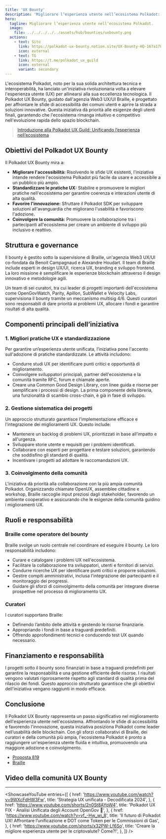 ```yaml
---
title: 'UX Bounty'
description: 'Migliorare l’esperienza utente nell’ecosistema Polkadot: L’iniziativa Polkadot UX Bounty'
hero:
  tagline: Migliorare l’esperienza utente nell’ecosistema Polkadot.
  image: 
    file: ../../../../../assets/hub/bounties/uxbounty.png
  actions:
    - text: Sito
      link: https://polkadot-ux-bounty.notion.site/UX-Bounty-HQ-167a1782242e477bbb9f7a066ef447dd
      icon: external
    - text: TG
      link: https://t.me/polkadot_ux_guild
      icon: external
      variant: secondary
---
```



L'ecosistema Polkadot, noto per la sua solida architettura tecnica e interoperabilità, ha lanciato un'iniziativa rivoluzionaria volta a elevare l'esperienza utente (UX) per allinearsi alla sua eccellenza tecnologica. Il Polkadot UX Bounty, guidato dall'agenzia Web3 UX/UI Braille, è progettato per affrontare le sfide di accessibilità dei comuni utenti e aprire la strada a soluzioni innovative. Questa iniziativa dà priorità alle esigenze degli utenti finali, garantendo che l'ecosistema rimanga intuitivo e competitivo nell'evoluzione rapida dello spazio blockchain.

> [Introduzione alla Polkadot UX Guild: Unificando l’esperienza nell’ecosistema](https://forum.polkadot.network/t/introducing-the-polkadot-ux-guild-unifying-the-experience-across-the-ecosystem/7647)

## Obiettivi del Polkadot UX Bounty
Il Polkadot UX Bounty mira a:

- **Migliorare l'accessibilità:** Risolvendo le sfide UX esistenti, l'iniziativa intende rendere l'ecosistema Polkadot più facile da usare e accessibile a un pubblico più ampio.
- **Standardizzare le pratiche UX:** Stabilire e promuovere le migliori pratiche nell'ecosistema per garantire coerenza e interazioni utente di alta qualità.
- **Favorire l'innovazione:** Sfruttare il Polkadot SDK per sviluppare soluzioni all'avanguardia che migliorano l'usabilità e favoriscono l'adozione.
- **Coinvolgere la comunità:** Promuovere la collaborazione tra i partecipanti all'ecosistema per creare un ambiente di sviluppo più inclusivo e reattivo.

## Struttura e governance
Il bounty è gestito sotto la supervisione di Braille, un'agenzia Web3 UX/UI co-fondata da Benoit Campagnaud e Alexandre Houdart. Il team di Braille include esperti in design UX/UI, ricerca UX, branding e sviluppo frontend. La loro missione è semplificare le esperienze blockchain attraverso il design innovativo e metodologie agili.

Un team di sei curatori, tra cui leader di progetti importanti dell'ecosistema come OpenGovWatch, Parity, Apillon, SubWallet e Velocity Labs, supervisiona il bounty tramite un meccanismo multisig 4/6. Questi curatori sono responsabili di dare priorità ai problemi UX, allocare i fondi e garantire risultati di alta qualità.

## Componenti principali dell’iniziativa
### 1. Migliori pratiche UX e standardizzazione
Per garantire un’esperienza utente unificata, l’iniziativa pone l'accento sull'adozione di pratiche standardizzate. Le attività includono:

- Condurre studi UX per identificare punti critici e opportunità di miglioramento.
- Coinvolgere sviluppatori principali, partner dell'ecosistema e la comunità tramite RFC, forum e chiamate aperte.
- Creare una Common Good Design Library, con linee guida e risorse per semplificare i processi di design. La prima componente della libreria, una funzionalità di scambio cross-chain, è già in fase di sviluppo.

### 2. Gestione sistematica dei progetti
Un approccio strutturato garantisce l'implementazione efficace e l'integrazione dei miglioramenti UX. Questo include:

- Mantenere un backlog di problemi UX, prioritizzati in base all’impatto e all'urgenza.
- Sviluppare storie utente e requisiti per i problemi identificati.
- Collaborare con esperti per progettare e testare soluzioni, garantendo che soddisfino gli standard di qualità.
- Incentivare i progetti ad adottare le raccomandazioni UX.

### 3. Coinvolgimento della comunità
L'iniziativa dà priorità alla collaborazione con la più ampia comunità Polkadot. Organizzando chiamate OpenUX, assemblee cittadine e workshop, Braille raccoglie input preziosi dagli stakeholder, favorendo un ambiente cooperativo e assicurando che le esigenze della comunità guidino i miglioramenti UX.

## Ruoli e responsabilità
### Braille come operatore del bounty
Braille svolge un ruolo centrale nel coordinare ed eseguire il bounty. Le loro responsabilità includono:

- Curare e catalogare i problemi UX nell'ecosistema.
- Facilitare la collaborazione tra sviluppatori, utenti e fornitori di servizi.
- Condurre ricerche UX per identificare punti critici e proporre soluzioni.
- Gestire compiti amministrativi, inclusa l'integrazione dei partecipanti e il monitoraggio dei progressi.
- Guidare gli sforzi di coinvolgimento della comunità per integrare diverse prospettive nel processo di miglioramento UX.

### Curatori
I curatori supportano Braille:

- Definendo l’ambito delle attività e gestendo le risorse finanziarie.
- Appropriando i fondi in base a traguardi predefiniti.
- Offrendo approfondimenti tecnici e conducendo test UX quando necessario.

## Finanziamento e responsabilità
I progetti sotto il bounty sono finanziati in base a traguardi predefiniti per garantire la responsabilità e una gestione efficiente delle risorse. I risultati vengono valutati rigorosamente rispetto agli standard di qualità prima del rilascio dei fondi. Questo approccio strutturato garantisce che gli obiettivi dell'iniziativa vengano raggiunti in modo efficace.

## Conclusione
Il Polkadot UX Bounty rappresenta un passo significativo nel miglioramento dell'esperienza utente nell'ecosistema. Affrontando le sfide di accessibilità e favorendo l'innovazione, questa iniziativa posiziona Polkadot come leader nell’usabilità delle blockchain. Con gli sforzi collaborativi di Braille, dei curatori e della comunità più ampia, l'ecosistema Polkadot è pronto a raggiungere un'esperienza utente fluida e intuitiva, promuovendo una maggiore adozione e coinvolgimento.

- [Proposta 819](https://polkadot.subsquare.io/referenda/819)
- [Braille](https://x.com/braille_wtf)

## Video della comunità UX Bounty
------------
<ShowcaseYouTube
  entries={[
       {
      href: 'https://www.youtube.com/watch?v=9WXcFdHW3Fw',
      title: 'Strategia UX unificata - Decodificata 2024',
          },
      {
      href: 'https://www.youtube.com/shorts/2n0St8AYpW4',
      title: 'Polkadot UX FIX - Analisi Unificata degli Account OpenGov 🙏',
          },
                {
      href: 'https://www.youtube.com/watch?v=vf_-Hw_wi_8',
      title: 'Il futuro di Polkadot UX! Affrontare l’unificazione e DOT come Token per le Commissioni di Gas',
          },
                {
      href: 'https://www.youtube.com/shorts/x32PW-Lf6So',
      title: 'Creare la migliore esperienza utente per le criptovalute? Come?!',
          },
  ]} />
